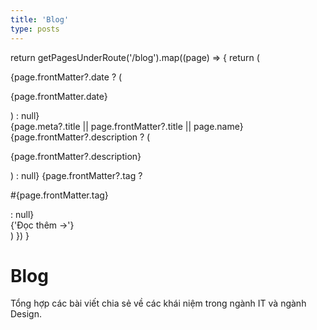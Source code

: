 ```yaml
---
title: 'Blog'
type: posts
---
```



  return getPagesUnderRoute('/blog').map((page) => {
    return (
      <article
        key={page.route}
        className="flex flex-col gap-1 md:flex-row md:gap-9"
      >
        {page.frontMatter?.date ? (
          <p className="shrink-0 md:w-28">{page.frontMatter.date}</p>
        ) : null}
        <div className="flex flex-col gap-5">
          <div className="flex flex-col gap-1">
            <Link href={page.route}>
              {page.meta?.title || page.frontMatter?.title || page.name}
            </Link>
            {page.frontMatter?.description ? (
              <p>{page.frontMatter?.description}</p>
            ) : null}
            {page.frontMatter?.tag ? <p>#{page.frontMatter.tag}</p> : null}
            <div className="my-12">
              <Link href={page.route}>{'Đọc thêm →'}</Link>
            </div>
          </div>
        </div>
      </article>
    )
  })
}

<div className="py-10 animate-in" style={{ '--index': 1 }}>
  <div className="content-container">
    <h1 className="mt-10 mb-4 text-3xl font-extrabold tracking-tight leading-tight md:text-4xl text-center">
      Blog
    </h1>
    <p className="mb-16 text-lg font-normal lg:text-xl lg:mb-16 dark:text-neutral-300 text-center">
      Tổng hợp các bài viết chia sẻ về các khái niệm trong ngành IT và ngành
      Design.
    </p>
    <BlogIndex />
  </div>
</div>
